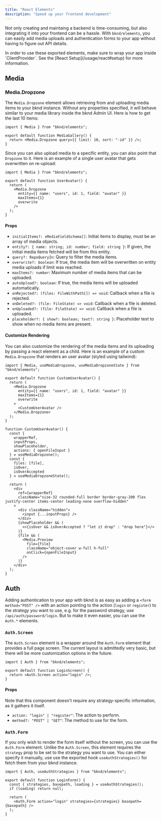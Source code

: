 ```yaml
---
title: "React Elements"
description: "Speed up your frontend development"
---
```


Not only creating and maintaing a backend is time-consuming, but also integrating it into your frontend can be a hassle. With `bknd/elements`, you can easily add media uploads and authentication forms to your app without having to figure out API details.

<Callout variant="info">
  In order to use these exported elements, make sure to wrap your app inside
  `ClientProvider`. See the [React Setup](/usage/react#setup) for more
  information.
</Callout>

## Media

### Media.Dropzone

The `Media.Dropzone` element allows retrieving from and uploading media items to your bknd instance. Without any properties specified, it will behave similar to your media library inside the bknd Admin UI. Here is how to get the last 10 items:

```tsx
import { Media } from "bknd/elements";

export default function MediaGallery() {
  return <Media.Dropzone query={{ limit: 10, sort: "-id" }} />;
}
```

Since you can also upload media to a specific entity, you can also point that `Dropzone` to it. Here is an example of a single user avatar that gets overwritten on re-upload:

```tsx
import { Media } from "bknd/elements";

export default function UserAvatar() {
  return (
    <Media.Dropzone
      entity={{ name: "users", id: 1, field: "avatar" }}
      maxItems={1}
      overwrite
    />
  );
}
```

#### Props

- `initialItems?: xMediaFieldSchema[]`: Initial items to display, must be an array of media objects.
- `entity?: { name: string; id: number; field: string }`: If given, the initial media items fetched will be from this entity.
- `query?: RepoQueryIn`: Query to filter the media items.
- `overwrite?: boolean`: If true, the media item will be overwritten on entity media uploads if limit was reached.
- `maxItems?: number`: Maximum number of media items that can be uploaded.
- `autoUpload?: boolean`: If true, the media items will be uploaded automatically.
- `onRejected?: (files: FileWithPath[]) => void`: Callback when a file is rejected.
- `onDeleted?: (file: FileState) => void`: Callback when a file is deleted.
- `onUploaded?: (file: FileState) => void`: Callback when a file is uploaded.
- `placeholder?: { show?: boolean; text?: string }`: Placeholder text to show when no media items are present.

#### Customize Rendering

You can also customize the rendering of the media items and its uploading by passing a react element as a child. Here is an example of a custom `Media.Dropzone` that renders an user avatar (styled using tailwind):

```tsx
import { Media, useMediaDropzone, useMediaDropzoneState } from "bknd/elements";

export default function CustomUserAvatar() {
  return (
    <Media.Dropzone
      entity={{ name: "users", id: 1, field: "avatar" }}
      maxItems={1}
      overwrite
    >
      <CustomUserAvatar />
    </Media.Dropzone>
  );
}

function CustomUserAvatar() {
  const {
    wrapperRef,
    inputProps,
    showPlaceholder,
    actions: { openFileInput }
  } = useMediaDropzone();
  const {
    files: [file],
    isOver,
    isOverAccepted
  } = useMediaDropzoneState();

  return (
    <div
      ref={wrapperRef}
      className="size-32 rounded-full border border-gray-200 flex justify-center items-center leading-none overflow-hidden"
    >
      <div className="hidden">
        <input {...inputProps} />
      </div>
      {showPlaceholder && (
        <>{isOver && isOverAccepted ? "let it drop" : "drop here"}</>
      )}
      {file && (
        <Media.Preview
          file={file}
          className="object-cover w-full h-full"
          onClick={openFileInput}
        />
      )}
    </div>
  );
}
```

## Auth

Adding authentication to your app with bknd is as easy as adding a `<form method="POST" />` with an action pointing to the action (`login` or `register`) to the strategy you want to use, e.g. for the password strategy, use `/api/auth/password/login`. But to make it even easier, you can use the `Auth.*` elements.

### `Auth.Screen`

The `Auth.Screen` element is a wrapper around the `Auth.Form` element that provides a full page screen. The current layout is admittedly very basic, but there will be more customization options in the future.

```tsx
import { Auth } from "bknd/elements";

export default function LoginScreen() {
  return <Auth.Screen action="login" />;
}
```

#### Props

Note that this component doesn't require any strategy-specific information, as it gathers it itself.

- `action: "login" | "register"`: The action to perform.
- `method?: "POST" | "GET"`: The method to use for the form.

### `Auth.Form`

If you only wish to render the form itself without the screen, you can use the `Auth.Form` element. Unlike the `Auth.Screen`, this element requires the `strategy` prop to be set to the strategy you want to use. You can either specify it manually, use use the exported hook `useAuthStrategies()` for fetch them from your bknd instance.

```tsx
import { Auth, useAuthStrategies } from "bknd/elements";

export default function LoginForm() {
  const { strategies, basepath, loading } = useAuthStrategies();
  if (loading) return null;

  return (
    <Auth.Form action="login" strategies={strategies} basepath={basepath} />
  );
}
```

